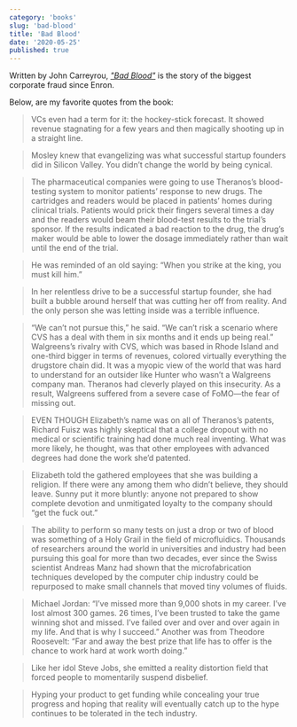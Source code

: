 ```yaml
---
category: 'books'
slug: 'bad-blood'
title: 'Bad Blood'
date: '2020-05-25'
published: true
---
```


Written by John Carreyrou, _<a href='https://amzn.eu/3S0xVP2' target='_blank'>"Bad Blood"</a>_ is the story of the biggest corporate fraud since Enron.

Below, are my favorite quotes from the book:

> VCs even had a term for it: the hockey-stick forecast. It showed revenue stagnating for a few years and then magically shooting up in a straight line.

> Mosley knew that evangelizing was what successful startup founders did in Silicon Valley. You didn’t change the world by being cynical.

> The pharmaceutical companies were going to use Theranos’s blood-testing system to monitor patients’ response to new drugs. The cartridges and readers would be placed in patients’ homes during clinical trials. Patients would prick their fingers several times a day and the readers would beam their blood-test results to the trial’s sponsor. If the results indicated a bad reaction to the drug, the drug’s maker would be able to lower the dosage immediately rather than wait until the end of the trial.

> He was reminded of an old saying: “When you strike at the king, you must kill him.”

> In her relentless drive to be a successful startup founder, she had built a bubble around herself that was cutting her off from reality. And the only person she was letting inside was a terrible influence.

> “We can’t not pursue this,” he said. “We can’t risk a scenario where CVS has a deal with them in six months and it ends up being real.” Walgreens’s rivalry with CVS, which was based in Rhode Island and one-third bigger in terms of revenues, colored virtually everything the drugstore chain did. It was a myopic view of the world that was hard to understand for an outsider like Hunter who wasn’t a Walgreens company man. Theranos had cleverly played on this insecurity. As a result, Walgreens suffered from a severe case of FoMO—the fear of missing out.

> EVEN THOUGH Elizabeth’s name was on all of Theranos’s patents, Richard Fuisz was highly skeptical that a college dropout with no medical or scientific training had done much real inventing. What was more likely, he thought, was that other employees with advanced degrees had done the work she’d patented.

> Elizabeth told the gathered employees that she was building a religion. If there were any among them who didn’t believe, they should leave. Sunny put it more bluntly: anyone not prepared to show complete devotion and unmitigated loyalty to the company should “get the fuck out.”

> The ability to perform so many tests on just a drop or two of blood was something of a Holy Grail in the field of microfluidics. Thousands of researchers around the world in universities and industry had been pursuing this goal for more than two decades, ever since the Swiss scientist Andreas Manz had shown that the microfabrication techniques developed by the computer chip industry could be repurposed to make small channels that moved tiny volumes of fluids.

> Michael Jordan: “I’ve missed more than 9,000 shots in my career. I’ve lost almost 300 games. 26 times, I’ve been trusted to take the game winning shot and missed. I’ve failed over and over and over again in my life. And that is why I succeed.” Another was from Theodore Roosevelt: “Far and away the best prize that life has to offer is the chance to work hard at work worth doing.”

> Like her idol Steve Jobs, she emitted a reality distortion field that forced people to momentarily suspend disbelief.

> Hyping your product to get funding while concealing your true progress and hoping that reality will eventually catch up to the hype continues to be tolerated in the tech industry.
